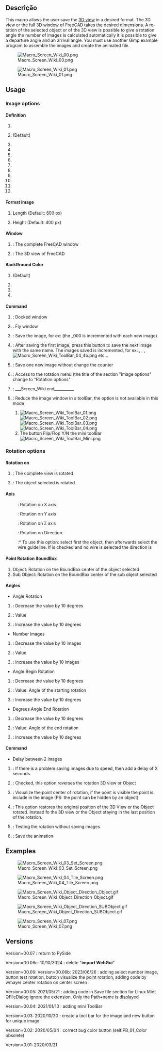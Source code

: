 <languages/>

<div lang="en" dir="ltr" class="mw-content-ltr">
{{Macro
|Name=Macro Screen Wiki
|Icon=Macro_Screen_Wiki.png
|Description=Special macro for the Wiki user. This macro allows to save the 3D view in the desired format. The 3D view or the full 3D window of FreeCAD takes the desired dimensions. A rotation of the selected object or of the 3D view is possible to give a rotation angle the number of images is calculated automatically it is possible to give a departure angle and an arrival angle. You must use another Gimp example program to assemble the images and create the animated file.
|Author=Mario52
|Version=00.07
|Date=2025/06/13
|FCVersion=0.19 and more
|Download=[https://wiki.freecad.org/images/f/f5/Macro_Screen_Wiki.png ToolBar Icon]
|SeeAlso=[[Macro_Copy3DViewToClipboard|Macro Copy3DViewToClipboard]], [[Macro_Snip|Macro Snip]]
}}
</div>

<span id="Description"></span>
==Descrição==

<div lang="en" dir="ltr" class="mw-content-ltr">
This macro allows the user save the [[3D_view|3D view]] in a desired format. The 3D view or the full 3D window of FreeCAD takes the desired dimensions. A rotation of the selected object or of the 3D view is possible to give a rotation angle the number of images is calculated automatically it is possible to give a departure angle and an arrival angle. You must use another Gimp example program to assemble the images and create the animated file.
</div>

{{Codeextralink|https://gist.githubusercontent.com/mario52a/61571ce0bd41af0471995df7c3ea855f/raw/0d1beea12962d318d027a417c71570a99f3bac3c/Macro_Screen_Wiki.FCMacro}}

[[File:Macro_Screen_Wiki_00.png]]

<div lang="en" dir="ltr" class="mw-content-ltr">
{{Caption|Macro Screen Wiki Image and configuration window}}
</div>

[[File:Macro_Screen_Wiki_01.png]]

<div lang="en" dir="ltr" class="mw-content-ltr">
{{Caption|Macro Screen Wiki Rotation window}}
</div>

<div lang="en" dir="ltr" class="mw-content-ltr">
==Usage==
</div>

<div lang="en" dir="ltr" class="mw-content-ltr">
===Image options===
</div>

<div lang="en" dir="ltr" class="mw-content-ltr">
====Definition====
</div>

<div lang="en" dir="ltr" class="mw-content-ltr">
#{{RadioButton|400x200}}
#{{RadioButton|TRUE|600x400}} (Default)
#{{RadioButton|1024x768}}
#{{RadioButton|320x240 (QVGA)}}
#{{RadioButton|320x480 (HVGA)}}
#{{RadioButton|400x300}}
#{{RadioButton|480x360}}
#{{RadioButton|640x480 (VGA)}}
#{{RadioButton|768x576 (PAL)}}
#{{RadioButton|800x600 (SVGA)}}
#{{RadioButton|960x720}}
#{{RadioButton|1024x768 (XGA)}}
</div>

<div lang="en" dir="ltr" class="mw-content-ltr">
====Format image====
</div>

<div lang="en" dir="ltr" class="mw-content-ltr">
#{{SpinBox|600 px}} Length (Default: 600 px)
#{{SpinBox|400 px}} Height (Default: 400 px)
</div>

<div lang="en" dir="ltr" class="mw-content-ltr">
====Window====
</div>

<div lang="en" dir="ltr" class="mw-content-ltr">
#{{RadioButton|Window FC}} : The complete FreeCAD window
#{{RadioButton|TRUE|Screen 3D}} : The 3D view of FreeCAD
</div>

<div lang="en" dir="ltr" class="mw-content-ltr">
====BackGround Color====
</div>

<div lang="en" dir="ltr" class="mw-content-ltr">
#{{RadioButton|TRUE|Current}} (Default)
#{{RadioButton|Color}}
#{{RadioButton|Transparent}}
#{{Button|Restore}}
</div>

<div lang="en" dir="ltr" class="mw-content-ltr">
====Command====
</div>

<div lang="en" dir="ltr" class="mw-content-ltr">
#{{Button|Set Screen}}: Docked window
#{{Button|Tile Screen}}: Fly window
#{{Button|Save Image}}: Save the image, for ex: {{FileName|imageBox_000.png}} (the _000 is incremented with each new image)
#{{Button|Follow}}: After saving the first image, press this button to save the next image with the same name. The images saved is incremented, for ex: {{FileName|imageBox_001.png}}, {{FileName|imageBox_002.png}}, {{FileName|imageBox_003.png}}, [[Image:Macro_Screen_Wiki_ToolBar_04_4b.png]] etc...
#{{Button|New Image}}: Save one new image without change the counter
#{{Button|Rotation}}: Access to the rotation menu (the title of the section "Image options" change to "Rotation options"
#{{Button|Quit}}: ___Screen_Wiki end__________ 
#{{Button|ToolBar}}: Reduce the image window in a toolBar, the {{Button|Rotation}} option is not available in this mode
##[[Image:Macro_Screen_Wiki_ToolBar_01.png]][[Image:Macro_Screen_Wiki_ToolBar_02.png]][[Image:Macro_Screen_Wiki_ToolBar_03.png]][[Image:Macro_Screen_Wiki_ToolBar_04.png]]
##The button {{Button|[[Image:Macro_Screen_Wiki_ToolBar_04_6.png]]}} Flip/Flop Y/N the mini toolBar [[Image:Macro_Screen_Wiki_ToolBar_Mini.png]]
</div>

<div lang="en" dir="ltr" class="mw-content-ltr">
===Rotation options===
</div>

<div lang="en" dir="ltr" class="mw-content-ltr">
====Rotation on====
</div>

<div lang="en" dir="ltr" class="mw-content-ltr">
#{{RadioButton|3D View}}: The complete view is rotated
#{{RadioButton|TRUE|Object}}: The object selected is rotated
</div>

<div lang="en" dir="ltr" class="mw-content-ltr">
====Axis====
</div>

<div lang="en" dir="ltr" class="mw-content-ltr">
:{{RadioButton|TRUE| {{ColoredText||red|'''X'''}}}}: Rotation on X axis
:{{RadioButton| {{ColoredText||Green|'''Y'''}}}}: Rotation on Y axis
:{{RadioButton| {{ColoredText||Blue|'''Z'''}}}}: Rotation on Z axis
:{{RadioButton| {{ColoredText||#995500|'''D'''}}}}: Rotation on Direction. 
::* To use this option: select first the object, then afterwards select the wire guideline. If {{RadioButton|TRUE|{{ColoredText||#995500|'''D'''}}}} is checked and no wire is selected the direction is {{incode|Vector(0, 0, 0)}}
</div>

<div lang="en" dir="ltr" class="mw-content-ltr">
====Point Rotation BoundBox====
</div>

<div lang="en" dir="ltr" class="mw-content-ltr">
#Object: Rotation on the BoundBox center of the object selected
#Sub Object: Rotation on the BoundBox center of the sub object selected
</div>

<div lang="en" dir="ltr" class="mw-content-ltr">
====Angles====
</div>

<div lang="en" dir="ltr" class="mw-content-ltr">
*Angle Rotation
#{{Button|-}}: Decrease the value by 10 degrees 
#{{SpinBox|0 Degrees}} : Value
#{{Button|+}}: Increase the value by 10 degrees 
*Number images
#{{Button|-}}: Decrease the value by 10 images
#{{SpinBox|0 Images (+1)}} : Value
#{{Button|+}}: Increase the value by 10 images
*Angle Begin Rotation
#{{Button|-}}: Decrease the value by 10 degrees 
#{{SpinBox|0 Degrees}} : Value: Angle of the starting rotation
#{{Button|+}}: Increase the value by 10 degrees 
*Degrees Angle End Rotation
#{{Button|-}}: Decrease the value by 10 degrees 
#{{SpinBox|360 Degrees}}:  Value: Angle of the end rotation
#{{Button|+}}: Increase the value by 10 degrees
</div> 

<div lang="en" dir="ltr" class="mw-content-ltr">
====Command====
</div>

<div lang="en" dir="ltr" class="mw-content-ltr">
*Delay between 2 images
#{{SpinBox|0,00 Delay second}} : If there is a problem saving images due to speed, then add a delay of X seconds. 
#{{CheckBox|Reverse}}: Checked, this option reverses the rotation 3D view or Object
#{{Button|Point center}}: Visualize the point center of rotation, if the point is visible the point is include in the image (PS: the point can be hidden by an object)
#{{CheckBox|TRUE|Original position}}: This option restores the original position of the 3D View or the Object rotated. Instead fo the 3D view or the Object staying in the last position of the rotation.
#{{Button|Test Rot.}}: Testing the rotation without saving images
#{{Button|Save the animation}}: Save the animation
</div>

<div lang="en" dir="ltr" class="mw-content-ltr">
==Examples==
</div>

[[Image:Macro_Screen_Wiki_03_Set_Screen.png]]

<div lang="en" dir="ltr" class="mw-content-ltr">
{{Caption|Captured screen with dimensions of {{incode|640px x 400px}}}}
</div>

[[Image:Macro_Screen_Wiki_04_Tile_Screen.png]]

<div lang="en" dir="ltr" class="mw-content-ltr">
{{Caption|Same dimensions as the previous image, this one is captured as 'Tile Screen'.}}
</div>

[[Image:Macro_Screen_Wiki_Object_Direction_Object.gif]]

<div lang="en" dir="ltr" class="mw-content-ltr">
{{Caption|Animation mode: Object selected and direction BoundBox center Object.<br/>The images must be assembled with a 3rd party application to create an animated .gif<br/>such as [https://daviesmediadesign.com/project/make-animated-gif-gimp/ GIMP] or [https://www.screentogif.com ScreenToGif]}}
</div>

[[Image:Macro_Screen_Wiki_Object_Direction_SUBObject.gif]]

<div lang="en" dir="ltr" class="mw-content-ltr">
{{Caption|Animation mode: Object Direction SubObject selected.<br/>The images must be assembled with a 3rd party application that creates an animated .gif<br/>such as [https://daviesmediadesign.com/project/make-animated-gif-gimp/ GIMP] or [https://www.screentogif.com ScreenToGif]}}
</div>

[[Image:Macro_Screen_Wiki_07.png]]

<div lang="en" dir="ltr" class="mw-content-ltr">
{{Caption|The FreeCAD window resized. The dimension may be different from the definition (depending on the Widget, title bar etc... used.)}}
</div>

<div lang="en" dir="ltr" class="mw-content-ltr">
==Versions==
</div>

<div lang="en" dir="ltr" class="mw-content-ltr">
Version=00.07 : return to PySide
</div>

<div lang="en" dir="ltr" class="mw-content-ltr">
Version=00.06c: 10/10/2024 : delete "'''import WebGui'''"
</div>

<div lang="en" dir="ltr" class="mw-content-ltr">
Version=00.06: Version=00.06b: 2023/06/26 : adding select number image, button test rotation, button visualize the point rotation,
adding code by wmayer center rotation on center screen :
</div>

{{Code|code=
                #https://forum.freecad.org/viewtopic.php?f=22&t=10157
                cam = Gui.ActiveDocument.ActiveView.getCameraNode()
                position = cam.position.getValue()
                orient = cam.orientation.getValue()
                focalDistance = cam.focalDistance.getValue()
                viewdir = coin.SbVec3f(0, 0, -1)
                viewdir = orient.multVec(viewdir)
                pointRotation = position + viewdir * focalDistance
                pointRotation = pointRotation2 = App.Vector(pointRotation.getValue()[0], pointRotation.getValue()[1], pointRotation.getValue()[2])

}}

<div lang="en" dir="ltr" class="mw-content-ltr">
Version=00.05: 2021/05/21 : adding code in Save file section for Linux Mint QFileDialog ignore the extension. Only the Path+name is displayed
</div>

{{Code|code=
global switchQFileDialogMint
                ####  mint
                if switchQFileDialogMint == True:   #
                    Filter = Filter[Filter.find("."):Filter.find(")")]
                    SaveName = SaveName + Filter
                ####  mint
}}
<div lang="en" dir="ltr" class="mw-content-ltr">
Version=00.04: 2021/01/13 : adding mini ToolBar
</div>

<div lang="en" dir="ltr" class="mw-content-ltr">
Version=0.03: 2020/10/30 : create a tool bar for the image and new button for unique image
</div> 

<div lang="en" dir="ltr" class="mw-content-ltr">
Version=0.02: 2020/05/04 : correct bug color button (self.PB_01_Color obsolete)
</div>

<div lang="en" dir="ltr" class="mw-content-ltr">
Version=0.01: 2020/03/21
</div>